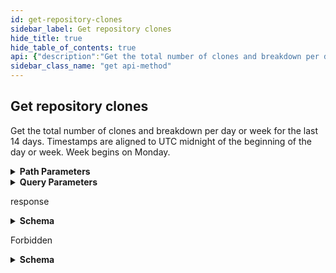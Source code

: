 ```yaml
---
id: get-repository-clones
sidebar_label: Get repository clones
hide_title: true
hide_table_of_contents: true
api: {"description":"Get the total number of clones and breakdown per day or week for the last 14 days. Timestamps are aligned to UTC midnight of the beginning of the day or week. Week begins on Monday.","externalDocs":{"description":"API method documentation","url":"https://docs.github.com/rest/reference/repos#get-repository-clones"},"operationId":"repos/get-clones","parameters":[{"in":"path","name":"owner","required":true,"schema":{"type":"string"}},{"in":"path","name":"repo","required":true,"schema":{"type":"string"}},{"description":"Must be one of: `day`, `week`.","in":"query","name":"per","required":false,"schema":{"default":"day","enum":["","day","week"],"type":"string"}}],"responses":{"200":{"content":{"application/json":{"examples":{"default":{"value":{"clones":[{"count":2,"timestamp":"2016-10-10T00:00:00.000Z","uniques":1},{"count":17,"timestamp":"2016-10-11T00:00:00.000Z","uniques":16},{"count":21,"timestamp":"2016-10-12T00:00:00.000Z","uniques":15},{"count":8,"timestamp":"2016-10-13T00:00:00.000Z","uniques":7},{"count":5,"timestamp":"2016-10-14T00:00:00.000Z","uniques":5},{"count":2,"timestamp":"2016-10-15T00:00:00.000Z","uniques":2},{"count":8,"timestamp":"2016-10-16T00:00:00.000Z","uniques":7},{"count":26,"timestamp":"2016-10-17T00:00:00.000Z","uniques":15},{"count":19,"timestamp":"2016-10-18T00:00:00.000Z","uniques":17},{"count":19,"timestamp":"2016-10-19T00:00:00.000Z","uniques":14},{"count":19,"timestamp":"2016-10-20T00:00:00.000Z","uniques":15},{"count":9,"timestamp":"2016-10-21T00:00:00.000Z","uniques":7},{"count":5,"timestamp":"2016-10-22T00:00:00.000Z","uniques":5},{"count":6,"timestamp":"2016-10-23T00:00:00.000Z","uniques":5},{"count":7,"timestamp":"2016-10-24T00:00:00.000Z","uniques":5}],"count":173,"uniques":128}}},"schema":{"description":"Clone Traffic","properties":{"clones":{"items":{"properties":{"count":{"type":"integer"},"timestamp":{"format":"date-time","type":"string"},"uniques":{"type":"integer"}},"required":["timestamp","uniques","count"],"title":"Traffic","type":"object"},"type":"array"},"count":{"example":173,"type":"integer"},"uniques":{"example":128,"type":"integer"}},"required":["uniques","count","clones"],"title":"Clone Traffic","type":"object"}}},"description":"response"},"403":{"content":{"application/json":{"schema":{"description":"Basic Error","properties":{"documentation_url":{"type":"string"},"message":{"type":"string"}},"title":"Basic Error","type":"object"}}},"description":"Forbidden"}},"tags":["repos"],"x-github":{"category":"repos","enabledForGitHubApps":true,"githubCloudOnly":false,"previews":[],"subcategory":"traffic"},"method":"get","path":"/repos/{owner}/{repo}/traffic/clones","servers":[{"url":"https://api.github.com"}],"info":{"contact":{"name":"Support","url":"https://support.github.com/contact"},"description":"GitHub's v3 REST API.","license":{"name":"MIT","url":"https://spdx.org/licenses/MIT"},"termsOfService":"https://docs.github.com/articles/github-terms-of-service","title":"GitHub v3 REST API","version":"1.1.4","x-apisguru-categories":["collaboration","developer_tools"],"x-logo":{"url":"https://twitter.com/github/profile_image?size=original"},"x-origin":[{"format":"openapi","url":"https://raw.githubusercontent.com/github/rest-api-description/main/descriptions/api.github.com/api.github.com.json","version":"3.0"}],"x-providerName":"github.com"},"postman":{"name":"Get repository clones","description":{"content":"Get the total number of clones and breakdown per day or week for the last 14 days. Timestamps are aligned to UTC midnight of the beginning of the day or week. Week begins on Monday.","type":"text/plain"},"url":{"path":["repos",":owner",":repo","traffic","clones"],"host":["{{baseUrl}}"],"query":[{"disabled":false,"description":{"content":"Must be one of: `day`, `week`.","type":"text/plain"},"key":"per","value":""}],"variable":[{"disabled":false,"description":{"content":"(Required) ","type":"text/plain"},"type":"any","value":"","key":"owner"},{"disabled":false,"description":{"content":"(Required) ","type":"text/plain"},"type":"any","value":"","key":"repo"}]},"header":[{"key":"Accept","value":"application/json"}],"method":"GET"}}
sidebar_class_name: "get api-method"
---
```



## Get repository clones



Get the total number of clones and breakdown per day or week for the last 14 days. Timestamps are aligned to UTC midnight of the beginning of the day or week. Week begins on Monday.

<details style={{"marginBottom":"1rem"}}><summary style={{}}><strong>Path Parameters</strong></summary><div><ul><ParamsItem className={"paramsItem"} param={{"in":"path","name":"owner","required":true,"schema":{"type":"string"}}}></ParamsItem><ParamsItem className={"paramsItem"} param={{"in":"path","name":"repo","required":true,"schema":{"type":"string"}}}></ParamsItem></ul></div></details><details style={{"marginBottom":"1rem"}}><summary style={{}}><strong>Query Parameters</strong></summary><div><ul><ParamsItem className={"paramsItem"} param={{"description":"Must be one of: `day`, `week`.","in":"query","name":"per","required":false,"schema":{"default":"day","enum":["","day","week"],"type":"string"}}}></ParamsItem></ul></div></details><div><ApiTabs><TabItem label={"200"} value={"200"}><div>

response

</div><div><details style={{}}><summary style={{"textAlign":"left"}}><strong>Schema</strong></summary><div style={{"textAlign":"left","marginLeft":"1rem"}}></div><ul style={{"marginLeft":"1rem"}}><SchemaItem collapsible={true} className={"schemaItem"}><details style={{}}><summary style={{}}><strong>clones</strong><span style={{"opacity":"0.6"}}> object[]</span><strong style={{"fontSize":"var(--ifm-code-font-size)","color":"var(--openapi-required)"}}> required</strong></summary><div style={{"marginLeft":"1rem"}}><ul><SchemaItem collapsible={false} name={"count"} required={true} schemaDescription={undefined} schemaName={"integer"} qualifierMessage={undefined}></SchemaItem><SchemaItem collapsible={false} name={"timestamp"} required={true} schemaDescription={undefined} schemaName={"date-time"} qualifierMessage={undefined}></SchemaItem><SchemaItem collapsible={false} name={"uniques"} required={true} schemaDescription={undefined} schemaName={"integer"} qualifierMessage={undefined}></SchemaItem></ul></div></details></SchemaItem><SchemaItem collapsible={false} name={"count"} required={true} schemaDescription={undefined} schemaName={"integer"} qualifierMessage={undefined}></SchemaItem><SchemaItem collapsible={false} name={"uniques"} required={true} schemaDescription={undefined} schemaName={"integer"} qualifierMessage={undefined}></SchemaItem></ul></details></div></TabItem><TabItem label={"403"} value={"403"}><div>

Forbidden

</div><div><details style={{}}><summary style={{"textAlign":"left"}}><strong>Schema</strong></summary><div style={{"textAlign":"left","marginLeft":"1rem"}}></div><ul style={{"marginLeft":"1rem"}}><SchemaItem collapsible={false} name={"documentation_url"} required={false} schemaDescription={undefined} schemaName={"string"} qualifierMessage={undefined}></SchemaItem><SchemaItem collapsible={false} name={"message"} required={false} schemaDescription={undefined} schemaName={"string"} qualifierMessage={undefined}></SchemaItem></ul></details></div></TabItem></ApiTabs></div>
      